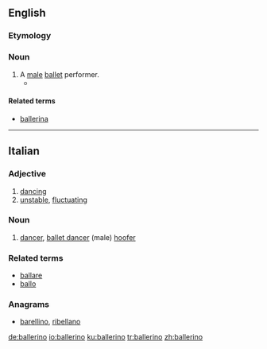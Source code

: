 ==English==

===Etymology===
{{etyl|it}}

===Noun===
{{en-noun}}

# A [[male]] [[ballet]] performer.
#*{{quote-news|year=2007|date=June 17|author=David Colman|title=The Merman of La Scala|work=New York Times|url=http://www.nytimes.com/2007/06/17/fashion/17POSS.html
|passage=As aware as you are, though, consider how much more keenly the leaping ballerinas and '''ballerinos''' of the world feel the tow with every move they make. }}

====Related terms====
* [[ballerina]]

----

==Italian==

===Adjective===
{{it-adj|ballerin}}

# [[dancing]]
# [[unstable]], [[fluctuating]]

===Noun===
{{it-noun|ballerin|m|o|i|f=ballerina}}

# [[dancer]], [[ballet dancer]] (male) [[hoofer]]

===Related terms===
* [[ballare]]
* [[ballo]]

===Anagrams===
* {{alphagram|abeillnor}} [[barellino#Italian|barellino]], [[ribellano#Italian|ribellano]]

[[de:ballerino]]
[[io:ballerino]]
[[ku:ballerino]]
[[tr:ballerino]]
[[zh:ballerino]]